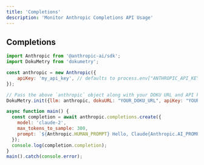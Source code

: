 ```yaml
---
title: 'Completions'
description: 'Monitor Anthropic Completions API Usage'
---
```


## Completions

```javascript
import Anthropic from '@anthropic-ai/sdk';
import DokuMetry from 'dokumetry';

const anthropic = new Anthropic({
	apiKey: 'my_api_key', // defaults to process.env["ANTHROPIC_API_KEY"]
});

// Pass the above `anthropic` object along with your DOKU URL and API key and this will make sure that all Anthropic calls are automatically tracked.
DokuMetry.init({llm: anthropic, dokuURL: "YOUR_DOKU_URL", apiKey: "YOUR_DOKU_TOKEN"})

async function main() {
  const completion = await anthropic.completions.create({
    model: 'claude-2',
    max_tokens_to_sample: 300,
    prompt: `${Anthropic.HUMAN_PROMPT} Hello, Claude{Anthropic.AI_PROMPT}`,
  });
  console.log(completion.completion);
}
main().catch(console.error);
```

